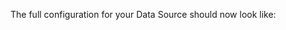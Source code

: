 
<ConfigForAssetsRuntime />

The full configuration for your Data Source should now look like:

```python name="full configuration for sql runtime Data Source"
```

<CautionRuntimeBatchIdentifierValues />